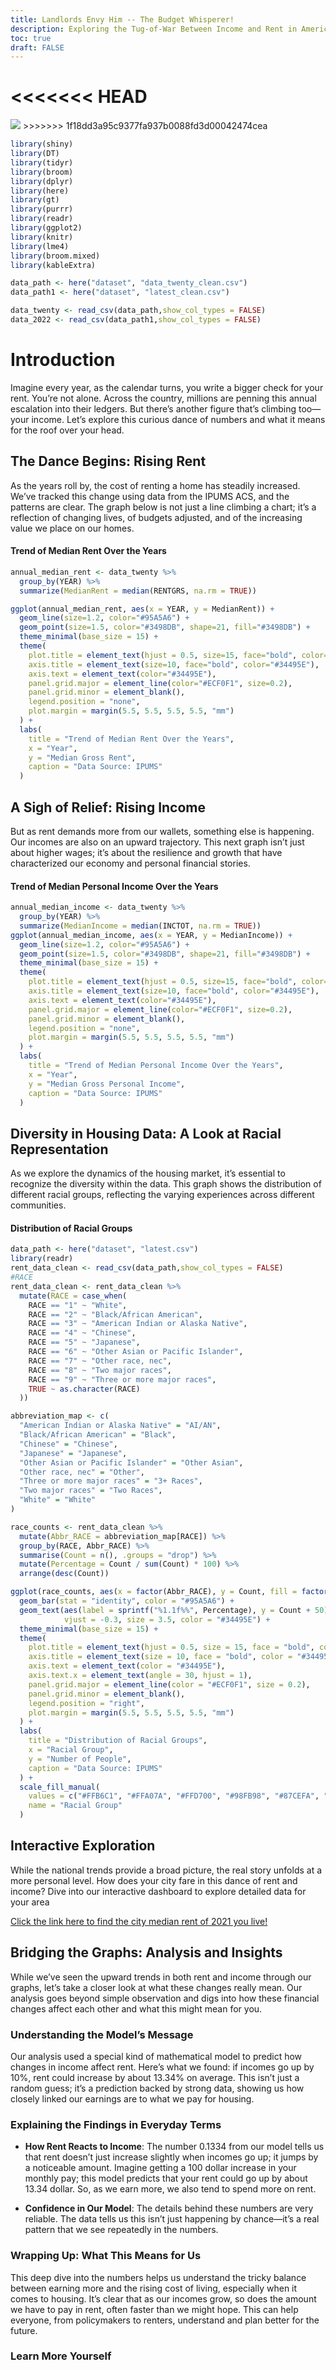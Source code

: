 ```yaml
---
title: Landlords Envy Him -- The Budget Whisperer!
description: Exploring the Tug-of-War Between Income and Rent in America
toc: true
draft: FALSE
---
```

<<<<<<< HEAD
=======
![](images/BigPicturePage.png)
>>>>>>> 1f18dd3a95c9377fa937b0088fd3d00042474cea
```r
library(shiny)
library(DT)
library(tidyr)
library(broom)
library(dplyr)
library(here)
library(gt)
library(purrr)
library(readr)
library(ggplot2)
library(knitr)
library(lme4)
library(broom.mixed)
library(kableExtra)

data_path <- here("dataset", "data_twenty_clean.csv")
data_path1 <- here("dataset", "latest_clean.csv")

data_twenty <- read_csv(data_path,show_col_types = FALSE) 
data_2022 <- read_csv(data_path1,show_col_types = FALSE) 

```

# Introduction
Imagine every year, as the calendar turns, you write a bigger check for your rent. You're not alone. Across the country, millions are penning this annual escalation into their ledgers. But there's another figure that's climbing too—your income. Let's explore this curious dance of numbers and what it means for the roof over your head.


## The Dance Begins: Rising Rent
As the years roll by, the cost of renting a home has steadily increased. We've tracked this change using data from the IPUMS ACS, and the patterns are clear. The graph below is not just a line climbing a chart; it's a reflection of changing lives, of budgets adjusted, and of the increasing value we place on our homes.


#### Trend of Median Rent Over the Years
```r
annual_median_rent <- data_twenty %>%
  group_by(YEAR) %>%
  summarize(MedianRent = median(RENTGRS, na.rm = TRUE))

ggplot(annual_median_rent, aes(x = YEAR, y = MedianRent)) +
  geom_line(size=1.2, color="#95A5A6") + 
  geom_point(size=1.5, color="#3498DB", shape=21, fill="#3498DB") +  
  theme_minimal(base_size = 15) +  
  theme(
    plot.title = element_text(hjust = 0.5, size=15, face="bold", color="#34495E"), 
    axis.title = element_text(size=10, face="bold", color="#34495E"),  
    axis.text = element_text(color="#34495E"), 
    panel.grid.major = element_line(color="#ECF0F1", size=0.2),  
    panel.grid.minor = element_blank(), 
    legend.position = "none",
    plot.margin = margin(5.5, 5.5, 5.5, 5.5, "mm")
  ) +
  labs(
    title = "Trend of Median Rent Over the Years",
    x = "Year",
    y = "Median Gross Rent",
    caption = "Data Source: IPUMS"  
  )
```

## A Sigh of Relief: Rising Income

But as rent demands more from our wallets, something else is happening. Our incomes are also on an upward trajectory. This next graph isn't just about higher wages; it’s about the resilience and growth that have characterized our economy and personal financial stories.

#### Trend of Median Personal Income Over the Years
```r
annual_median_income <- data_twenty %>%
  group_by(YEAR) %>%
  summarize(MedianIncome = median(INCTOT, na.rm = TRUE))
ggplot(annual_median_income, aes(x = YEAR, y = MedianIncome)) +
  geom_line(size=1.2, color="#95A5A6") + 
  geom_point(size=1.5, color="#3498DB", shape=21, fill="#3498DB") + 
  theme_minimal(base_size = 15) +
  theme(
    plot.title = element_text(hjust = 0.5, size=15, face="bold", color="#34495E"),
    axis.title = element_text(size=10, face="bold", color="#34495E"),
    axis.text = element_text(color="#34495E"),
    panel.grid.major = element_line(color="#ECF0F1", size=0.2),
    panel.grid.minor = element_blank(),
    legend.position = "none",
    plot.margin = margin(5.5, 5.5, 5.5, 5.5, "mm")
  ) +
  labs(
    title = "Trend of Median Personal Income Over the Years",
    x = "Year",
    y = "Median Gross Personal Income",
    caption = "Data Source: IPUMS"
  )
```
## Diversity in Housing Data: A Look at Racial Representation

As we explore the dynamics of the housing market, it's essential to recognize the diversity within the data. This graph shows the distribution of different racial groups, reflecting the varying experiences across different communities.

#### Distribution of Racial Groups
```r
data_path <- here("dataset", "latest.csv")
library(readr)
rent_data_clean <- read_csv(data_path,show_col_types = FALSE)
#RACE
rent_data_clean <- rent_data_clean %>%
  mutate(RACE = case_when(
    RACE == "1" ~ "White",
    RACE == "2" ~ "Black/African American",
    RACE == "3" ~ "American Indian or Alaska Native",
    RACE == "4" ~ "Chinese",
    RACE == "5" ~ "Japanese",
    RACE == "6" ~ "Other Asian or Pacific Islander",
    RACE == "7" ~ "Other race, nec",
    RACE == "8" ~ "Two major races",
    RACE == "9" ~ "Three or more major races",
    TRUE ~ as.character(RACE) 
  ))

abbreviation_map <- c(
  "American Indian or Alaska Native" = "AI/AN",
  "Black/African American" = "Black",
  "Chinese" = "Chinese",
  "Japanese" = "Japanese",
  "Other Asian or Pacific Islander" = "Other Asian",
  "Other race, nec" = "Other",
  "Three or more major races" = "3+ Races",
  "Two major races" = "Two Races",
  "White" = "White"
)

race_counts <- rent_data_clean %>%
  mutate(Abbr_RACE = abbreviation_map[RACE]) %>%
  group_by(RACE, Abbr_RACE) %>%
  summarise(Count = n(), .groups = "drop") %>%
  mutate(Percentage = Count / sum(Count) * 100) %>%
  arrange(desc(Count))

ggplot(race_counts, aes(x = factor(Abbr_RACE), y = Count, fill = factor(RACE))) +
  geom_bar(stat = "identity", color = "#95A5A6") + 
  geom_text(aes(label = sprintf("%1.1f%%", Percentage), y = Count + 50), 
            vjust = -0.3, size = 3.5, color = "#34495E") + 
  theme_minimal(base_size = 15) +  
  theme(
    plot.title = element_text(hjust = 0.5, size = 15, face = "bold", color = "#34495E"), 
    axis.title = element_text(size = 10, face = "bold", color = "#34495E"),  
    axis.text = element_text(color = "#34495E"),  
    axis.text.x = element_text(angle = 30, hjust = 1),  
    panel.grid.major = element_line(color = "#ECF0F1", size = 0.2), 
    panel.grid.minor = element_blank(),  
    legend.position = "right",  
    plot.margin = margin(5.5, 5.5, 5.5, 5.5, "mm") 
  ) +
  labs(
    title = "Distribution of Racial Groups",
    x = "Racial Group",
    y = "Number of People",
    caption = "Data Source: IPUMS"  
  ) +
  scale_fill_manual(
    values = c("#FFB6C1", "#FFA07A", "#FFD700", "#98FB98", "#87CEFA", "#FF69B4", "#BA55D3", "#FFDAB9", "#40E0D0", "#F08080", "#E6E6FA", "#FFFFE0"),
    name = "Racial Group"
  )


```


## Interactive Exploration
While the national trends provide a broad picture, the real story unfolds at a more personal level. How does your city fare in this dance of rent and income? Dive into our interactive dashboard to explore detailed data for your area

[Click the link here to find the city median rent of 2021 you live!](https://yatingzhu.shinyapps.io/app6/)

## Bridging the Graphs: Analysis and Insights

While we've seen the upward trends in both rent and income through our graphs, let's take a closer look at what these changes really mean. Our analysis goes beyond simple observation and digs into how these financial changes affect each other and what this might mean for you.

### Understanding the Model's Message

Our analysis used a special kind of mathematical model to predict how changes in income affect rent. Here’s what we found: if incomes go up by 10%, rent could increase by about 13.34% on average. This isn't just a random guess; it's a prediction backed by strong data, showing us how closely linked our earnings are to what we pay for housing.

### Explaining the Findings in Everyday Terms

- **How Rent Reacts to Income**: The number 0.1334 from our model tells us that rent doesn’t just increase slightly when incomes go up; it jumps by a noticeable amount. Imagine getting a 100 dollar increase in your monthly pay; this model predicts that your rent could go up by about 13.34 dollar. So, as we earn more, we also tend to spend more on rent.
  
- **Confidence in Our Model**: The details behind these numbers are very reliable. The data tells us this isn’t just happening by chance—it’s a real pattern that we see repeatedly in the numbers.

### Wrapping Up: What This Means for Us

This deep dive into the numbers helps us understand the tricky balance between earning more and the rising cost of living, especially when it comes to housing. It’s clear that as our incomes grow, so does the amount we have to pay in rent, often faster than we might hope. This can help everyone, from policymakers to renters, understand and plan better for the future.

### Learn More Yourself




